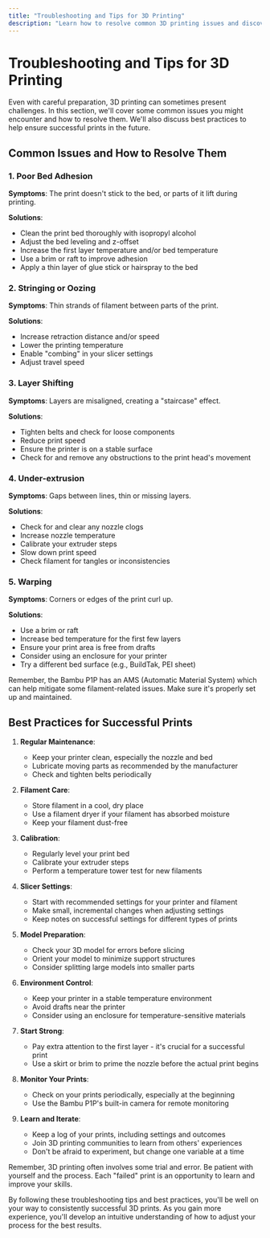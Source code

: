 ```yaml
---
title: "Troubleshooting and Tips for 3D Printing"
description: "Learn how to resolve common 3D printing issues and discover best practices for successful prints"
---
```



# Troubleshooting and Tips for 3D Printing

Even with careful preparation, 3D printing can sometimes present challenges. In this section, we'll cover some common issues you might encounter and how to resolve them. We'll also discuss best practices to help ensure successful prints in the future.

## Common Issues and How to Resolve Them

### 1. Poor Bed Adhesion

**Symptoms**: The print doesn't stick to the bed, or parts of it lift during printing.

**Solutions**:
- Clean the print bed thoroughly with isopropyl alcohol
- Adjust the bed leveling and z-offset
- Increase the first layer temperature and/or bed temperature
- Use a brim or raft to improve adhesion
- Apply a thin layer of glue stick or hairspray to the bed

### 2. Stringing or Oozing

**Symptoms**: Thin strands of filament between parts of the print.

**Solutions**:
- Increase retraction distance and/or speed
- Lower the printing temperature
- Enable "combing" in your slicer settings
- Adjust travel speed

### 3. Layer Shifting

**Symptoms**: Layers are misaligned, creating a "staircase" effect.

**Solutions**:
- Tighten belts and check for loose components
- Reduce print speed
- Ensure the printer is on a stable surface
- Check for and remove any obstructions to the print head's movement

### 4. Under-extrusion

**Symptoms**: Gaps between lines, thin or missing layers.

**Solutions**:
- Check for and clear any nozzle clogs
- Increase nozzle temperature
- Calibrate your extruder steps
- Slow down print speed
- Check filament for tangles or inconsistencies

### 5. Warping

**Symptoms**: Corners or edges of the print curl up.

**Solutions**:
- Use a brim or raft
- Increase bed temperature for the first few layers
- Ensure your print area is free from drafts
- Consider using an enclosure for your printer
- Try a different bed surface (e.g., BuildTak, PEI sheet)

<Callout type="info">
  Remember, the Bambu P1P has an AMS (Automatic Material System) which can help mitigate some filament-related issues. Make sure it's properly set up and maintained.
</Callout>

## Best Practices for Successful Prints

1. **Regular Maintenance**: 
   - Keep your printer clean, especially the nozzle and bed
   - Lubricate moving parts as recommended by the manufacturer
   - Check and tighten belts periodically

2. **Filament Care**:
   - Store filament in a cool, dry place
   - Use a filament dryer if your filament has absorbed moisture
   - Keep your filament dust-free

3. **Calibration**:
   - Regularly level your print bed
   - Calibrate your extruder steps
   - Perform a temperature tower test for new filaments

4. **Slicer Settings**:
   - Start with recommended settings for your printer and filament
   - Make small, incremental changes when adjusting settings
   - Keep notes on successful settings for different types of prints

5. **Model Preparation**:
   - Check your 3D model for errors before slicing
   - Orient your model to minimize support structures
   - Consider splitting large models into smaller parts

6. **Environment Control**:
   - Keep your printer in a stable temperature environment
   - Avoid drafts near the printer
   - Consider using an enclosure for temperature-sensitive materials

7. **Start Strong**:
   - Pay extra attention to the first layer - it's crucial for a successful print
   - Use a skirt or brim to prime the nozzle before the actual print begins

8. **Monitor Your Prints**:
   - Check on your prints periodically, especially at the beginning
   - Use the Bambu P1P's built-in camera for remote monitoring

9. **Learn and Iterate**:
   - Keep a log of your prints, including settings and outcomes
   - Join 3D printing communities to learn from others' experiences
   - Don't be afraid to experiment, but change one variable at a time

<Callout type="tip">
  Remember, 3D printing often involves some trial and error. Be patient with yourself and the process. Each "failed" print is an opportunity to learn and improve your skills.
</Callout>

By following these troubleshooting tips and best practices, you'll be well on your way to consistently successful 3D prints. As you gain more experience, you'll develop an intuitive understanding of how to adjust your process for the best results.